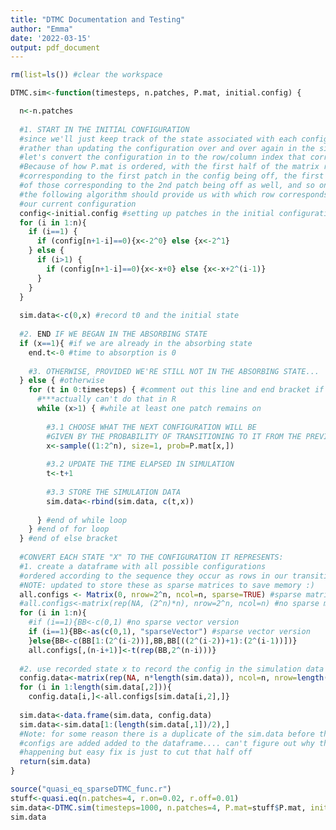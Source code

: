 ```yaml
---
title: "DTMC Documentation and Testing"
author: "Emma"
date: '2022-03-15'
output: pdf_document
---
```


```r
rm(list=ls()) #clear the workspace
```


```r
DTMC.sim<-function(timesteps, n.patches, P.mat, initial.config) {

  n<-n.patches
  
  #1. START IN THE INITIAL CONFIGURATION
  #since we'll just keep track of the state associated with each configuration
  #rather than updating the configuration over and over again in the simulation
  #let's convert the configuration in to the row/column index that corresponds to that state
  #Because of how P.mat is ordered, with the first half of the matrix rows 
  #corresponding to the first patch in the config being off, the first half 
  #of those corresponding to the 2nd patch being off as well, and so on...
  #the following algorithm should provide us with which row corresponds to 
  #our current configuration
  config<-initial.config #setting up patches in the initial configuration
  for (i in 1:n){
    if (i==1) {
      if (config[n+1-i]==0){x<-2^0} else {x<-2^1}
    } else {
      if (i>1) {
        if (config[n+1-i]==0){x<-x+0} else {x<-x+2^(i-1)}
      }
    }
  }
  
  sim.data<-c(0,x) #record t0 and the initial state
  
  #2. END IF WE BEGAN IN THE ABSORBING STATE
  if (x==1){ #if we are already in the absorbing state
    end.t<-0 #time to absorption is 0
    
    #3. OTHERWISE, PROVIDED WE'RE STILL NOT IN THE ABSORBING STATE...  
  } else { #otherwise
    for (t in 0:timesteps) { #comment out this line and end bracket if don't want to set a time limit
      #***actually can't do that in R
      while (x>1) { #while at least one patch remains on
        
        #3.1 CHOOSE WHAT THE NEXT CONFIGURATION WILL BE
        #GIVEN BY THE PROBABILITY OF TRANSITIONING TO IT FROM THE PREVIOUS STATE 
        x<-sample((1:2^n), size=1, prob=P.mat[x,]) 
        
        #3.2 UPDATE THE TIME ELAPSED IN SIMULATION
        t<-t+1
        
        #3.3 STORE THE SIMULATION DATA
        sim.data<-rbind(sim.data, c(t,x))
        
      } #end of while loop
    } #end of for loop
  } #end of else bracket
  
  #CONVERT EACH STATE "X" TO THE CONFIGURATION IT REPRESENTS:
  #1. create a dataframe with all possible configurations
  #ordered according to the sequence they occur as rows in our transition matrix
  #NOTE: updated to store these as sparse matrices to save memory :)
  all.configs <- Matrix(0, nrow=2^n, ncol=n, sparse=TRUE) #sparse matrix version
  #all.configs<-matrix(rep(NA, (2^n)*n), nrow=2^n, ncol=n) #no sparse matrix version
  for (i in 1:n){
    #if (i==1){BB<-c(0,1) #no sparse vector version
    if (i==1){BB<-as(c(0,1), "sparseVector") #sparse vector version
    }else{BB<-c(BB[1:(2^(i-2))],BB,BB[((2^(i-2))+1):(2^(i-1))])}
    all.configs[,(n-i+1)]<-t(rep(BB,2^(n-i)))}
  
  #2. use recorded state x to record the config in the simulation data
  config.data<-matrix(rep(NA, n*length(sim.data)), ncol=n, nrow=length(sim.data))
  for (i in 1:length(sim.data[,2])){
    config.data[i,]<-all.configs[sim.data[i,2],]}
  
  sim.data<-data.frame(sim.data, config.data)
  sim.data<-sim.data[1:(length(sim.data[,1])/2),] 
  #Note: for some reason there is a duplicate of the sim.data before the 
  #configs are added added to the dataframe.... can't figure out why that's 
  #happening but easy fix is just to cut that half off
  return(sim.data)
}
```


```r
source("quasi_eq_sparseDTMC_func.r")
stuff<-quasi.eq(n.patches=4, r.on=0.02, r.off=0.01)
sim.data<-DTMC.sim(timesteps=1000, n.patches=4, P.mat=stuff$P.mat, initial.config=c(1,1,1,1))
sim.data
```


